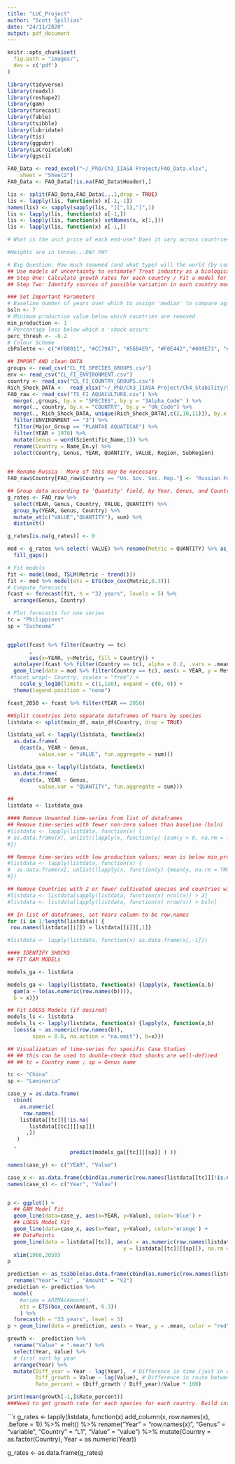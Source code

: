 ---
title: "LUC_Project"
author: "Scott Spillias"
date: "24/11/2020"
output: pdf_document
---

```{r opts, echo = FALSE}
knitr::opts_chunk$set(
  fig.path = "images/",
  dev = c('pdf')
)
```

```{r}
library(tidyverse)
library(readxl)
library(reshape2)
library(gam)
library(forecast)
library(fable)
library(tsibble)
library(lubridate)
library(tis)
library(ggpubr)
library(LaCroixColoR)
library(ggsci)
```


```{r import FAO Data}

FAO_Data <- read_excel("~/_PhD/Ch3_IIASA Project/FAO_Data.xlsx", 
    sheet = "Sheet2")
FAO_Data <- FAO_Data[!is.na(FAO_Data$Header),]

```

```{r Seaweed Report Data}
lis <- split(FAO_Data,FAO_Data$...1,drop = TRUE)
lis <- lapply(lis, function(x) x[-1,-1])
names(lis) <- sapply(sapply(lis, "[[",1),"[",1)
lis <- lapply(lis, function(x) x[-1,])
lis <- lapply(lis, function(x) setNames(x, x[1,]))
lis <- lapply(lis, function(x) x[-1,])

```

```{r}
# What is the unit price of each end-use? Does it vary across countries? Is this already in the report?

#Weights are in tonnes...DW? FW?

# Big Question: How much seaweed (and what type) will the world (by country) produce in 2050?
## Use models of uncertainty to estimate? Treat industry as a biological species. Examine growth rates in the context of resources need for growth and survival. 
## Step One: Calculate growth rates for each country / Fit a model for each country.
## Step Two: Identify sources of possible variation in each country model.
```


```{r}
### Set Important Parameters
# Baseline number of years over which to assign 'median' to compare against
bsln <- 7
# Minimum production value below which countries are removed 
min_production <- 1
# Percentage loss below which a 'shock occurs'
perc_thresh <- -0.2
# Colour Scheme
cbPalette <- c("#F00011", "#CC79A7", "#56B4E9", "#F0E442","#009E73", "#0072B2", "#E69F00","#D55E00")

```

```{r}
## IMPORT AND clean DATA
groups <- read_csv("CL_FI_SPECIES_GROUPS.csv")
env <- read_csv("CL_FI_ENVIRONMENT.csv")
country <- read_csv("CL_FI_COUNTRY_GROUPS.csv")
Rich_Shock_DATA <-  read_xlsx("~/_PhD/Ch3_IIASA Project/Ch4_Stability/Stability_Analysis_Rproject/FAO_MAIN/Rich_Shock_DATA.xlsx")
FAO_raw <- read_csv("TS_FI_AQUACULTURE.csv") %>% 
  merge(.,groups, by.x = "SPECIES", by.y = "3Alpha_Code" ) %>% 
  merge(., country, by.x = "COUNTRY", by.y = "UN_Code") %>% 
  merge(., Rich_Shock_DATA, unique(Rich_Shock_DATA[,c(2,10,11)]), by.x = "Name_En.y", by.y = "Country", all.x = TRUE) %>% 
  filter(ENVIRONMENT == "3") %>% 
  filter(Major_Group == "PLANTAE AQUATICAE") %>% 
  filter(YEAR > 1970) %>% 
  mutate(Genus = word(Scientific_Name,1)) %>% 
  rename(Country = Name_En.y) %>% 
  select(Country, Genus, YEAR, QUANTITY, VALUE, Region, SubRegion) 
           

## Rename Russia - More of this may be necessary
FAO_raw$Country[FAO_raw$Country == "Un. Sov. Soc. Rep."] <- "Russian Federation"
```

```{r}
## Group data according to 'Quantity' field, by Year, Genus, and Country
g_rates <- FAO_raw %>% 
  select(YEAR, Genus, Country, VALUE, QUANTITY) %>% 
  group_by(YEAR, Genus, Country) %>% 
  mutate_at(c("VALUE","QUANTITY"), sum) %>% 
  distinct()

g_rates[is.na(g_rates)] <- 0

mod <- g_rates %>% select(-VALUE) %>% rename(Metric = QUANTITY) %>% as_tsibble(index = YEAR, key = c("Genus", "Country")) %>% 
  fill_gaps()

```


```{r}
# Fit models
fit <- model(mod, TSLM(Metric ~ trend()))
fit <- mod %>% model(ets = ETS(box_cox(Metric,0.3)))
# Compute forecasts
fcast <- forecast(fit, h = "32 years", levels = 5) %>% 
  arrange(Genus, Country)
```


```{r}
# Plot forecasts for one series
tc = "Philippines"
sp = "Eucheuma"


ggplot(fcast %>% filter(Country == tc)
       ,
       aes(x=YEAR, y=Metric, fill = Country)) +
  autolayer(fcast %>% filter(Country == tc), alpha = 0.2, .vars = .mean) +
  geom_line(data = mod %>% filter(Country == tc), aes(x = YEAR, y = Metric, group = Genus)) +
 #facet_wrap(~ Country, scales = "free") + 
    scale_y_log10(limits = c(1,1e8), expand = c(0, 0)) +
  theme(legend.position = "none") 
```

```{r}
fcast_2050 <- fcast %>% filter(YEAR == 2050)
```


```{r}
##Split countries into separate dataframes of Years by species  
listdata <- split(main_df, main_df$Country, drop = TRUE) 

listdata_val <- lapply(listdata, function(x) 
  as.data.frame(
    dcast(x, YEAR ~ Genus, 
          value.var = "VALUE", fun.aggregate = sum))) 

listdata_qua <- lapply(listdata, function(x) 
  as.data.frame(
    dcast(x, YEAR ~ Genus, 
          value.var = "QUANTITY", fun.aggregate = sum)))
```


```{r Choose _val or _qua}
##
listdata <- listdata_qua

```

```{r}
#### Remove Unwanted time-series from list of dataframes
## Remove time-series with fewer non-zero values than baseline (bsln)
#listdata <- lapply(listdata, function(x) {
# as.data.frame(x[, unlist((lapply(x, function(y) {sum(y > 0, na.rm = TRUE) #> bsln}))) ] )
#})

## Remove time-series with low production values; mean is below min_production (specified at start)
#listdata <- lapply(listdata, function(x) {
#  as.data.frame(x[, unlist((lapply(x, function(y) {mean(y, na.rm = TRUE) > min_production}))) ] )
#})

## Remove Countries with 2 or fewer cultivated species and countries with fewer reported years than bsln
#listdata <- listdata[sapply(listdata, function(x) ncol(x)) > 2]  
#listdata <- listdata[lapply(listdata, function(x) nrow(x)) > bsln]

```

```{r}
## In list of dataframes, set Years column to be row.names 
for (i in 1:length(listdata)) {
 row.names(listdata[[i]]) = listdata[[i]][,1]}

#listdata <- lapply(listdata, function(x) as.data.frame(x[,-1]))
```

```{r}
#### IDENTIFY SHOCKS
## FIT GAM MODELs 

models_ga <- listdata

models_ga <- lapply(listdata, function(x) {lapply(x, function(a,b)
  gam(a ~ lo(as.numeric(row.names(b)))),
  b = x)})
```

```{r}
## Fit LOESS Models (if desired)
models_ls <- listdata
models_ls <- lapply(listdata, function(x) {lapply(x, function(a,b) 
  loess(a ~ as.numeric(row.names(b)), 
        span = 0.6, na.action = "na.omit"), b=x)})
```



```{r Time-Series Visualization}

## Visualization of time-series for specific Case Studies
## ## this can be used to double-check that shocks are well-defined
## ## tc = Country name ; sp = Genus name

tc <- "China"
sp <- "Laminaria"

case_y = as.data.frame(
  cbind(
    as.numeric(
     row.names(
    listdata[[tc]][!is.na(
       listdata[[tc]][[sp]])
      ,])
   )
  , 
                    predict(models_ga[[tc]][[sp]] ) ))

names(case_y) <- c("YEAR", "Value")

case_x <- as.data.frame(cbind(as.numeric(row.names(listdata[[tc]][!is.na(listdata[[tc]][[sp]]),])), predict(models_ls[[tc]][[sp]]) ))
names(case_x) <- c("Year", "Value")


p <- ggplot() + 
  ## GAM Model Fit
  geom_line(data=case_y, aes(x=YEAR, y=Value), color='blue') + 
  ## LOESS Model Fit
  geom_line(data=case_x, aes(x=Year, y=Value), color='orange') + 
  ## DataPoints
  geom_line(data = listdata[[tc]], aes(x = as.numeric(row.names(listdata[[tc]])), 
                                     y = listdata[[tc]][[sp]]), na.rm = T) +
  xlim(1960,2050)
p
```

```{r}
prediction <- as_tsibble(as.data.frame(cbind(as.numeric(row.names(listdata[[tc]])),                            listdata[[tc]][[sp]])), index = "V1") %>% 
  rename("Year"= "V1" , "Amount" = "V2") 
prediction <- prediction %>% 
  model(
    #arima = ARIMA(Amount),
    ets = ETS(box_cox(Amount, 0.3))
    ) %>%
  forecast(h = "33 years", level = 5) 
p + geom_line(data = prediction, aes(x = Year, y = .mean, color = "red"))

growth <-  prediction %>%
  rename("Value" = ".mean") %>% 
  select(Year, Value) %>% 
  # first sort by year
  arrange(Year) %>%
  mutate(Diff_year = Year - lag(Year),  # Difference in time (just in case there are gaps)
         Diff_growth = Value - lag(Value), # Difference in route between years
         Rate_percent = (Diff_growth / Diff_year)/Value * 100) 

print(mean(growth[-1,]$Rate_percent))
###Need to get growth rate for each species for each country. Build into list.

```


```{r}
g_rates <- lapply(listdata, function(x) add_column(x, row.names(x), .before = 1)) %>% 
melt() %>% 
  rename("Year" = "row.names(x)", "Genus" = "variable", "Country" = "L1", "Value" = "value")  %>% 
  mutate(Country = as.factor(Country),
         Year = as.numeric(Year)) 
  

g_rates <- as.data.frame(g_rates)